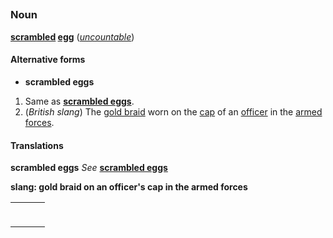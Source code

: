 =={{En}}==
===Noun===
{{wikipedia}}
'''[[scramble]]d [[egg]]''' (''[[uncountable]]'')

====Alternative forms====
*'''scrambled eggs'''

#Same as '''[[scrambled eggs]]'''.
#(''British slang'') The [[gold braid]] worn on the [[cap]] of an [[officer]] in the [[armed forces]].

====Translations====

'''scrambled eggs'''
''See'' '''[[scrambled eggs]]'''

'''slang: gold braid on an officer's cap in the armed forces'''
{| border=0  width=100%
|-
|bgcolor="#FFFFE0" valign=top width=48%|
{|
<!--Put translations for languages from A to I here-->
|}
| width=1% |
|bgcolor="#FFFFE0" valign=top width=48%|
{|
<!--Put translations for languages from J to Z here-->
|}
|}